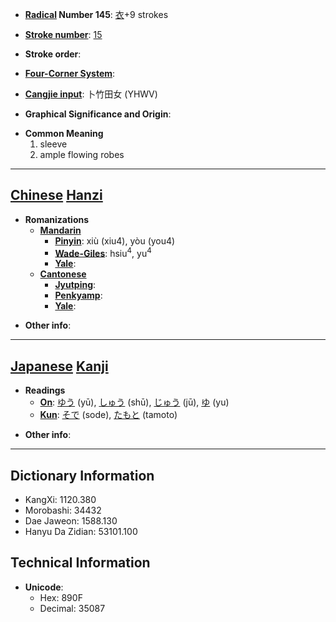 * '''[[Wiktionary:Chinese radical index| Radical]] Number 145''': [[Wiktionary:Chinese radical index 衣|衣]]+9 strokes

* '''[[Wiktionary:Chinese total strokes index|Stroke number]]''': [[Wiktionary:Chinese total strokes index 15|15]]

* '''Stroke order''': 

* '''[[Wiktionary:Chinese four corner index|Four-Corner System]]''': 

* '''[[Wiktionary:Chinese Cangjie index|Cangjie input]]''': 卜竹田女 (YHWV)

* '''Graphical Significance and Origin''': 

* '''Common Meaning'''
*#sleeve
*# ample flowing robes


----

== [[Chinese]] [[Hanzi]] ==

* '''Romanizations'''
** '''[[Mandarin]]'''
*** '''[[Pinyin]]''': xiù (xiu4), yòu (you4)
*** '''[[Wade-Giles]]''': hsiu<sup>4</sup>, yu<sup>4</sup>
*** '''[[Yale]]''': 
** '''[[Cantonese]]'''
*** '''[[Jyutping]]''':
*** '''[[Penkyamp]]''': 
*** '''[[Yale]]''': 

* '''Other info''': 

----

== [[Japanese]] [[Kanji]] ==

* '''Readings'''
** '''[[On]]''': [[ゆう]] (yū), [[しゅう]] (shū), [[じゅう]] (jū), [[ゆ]] (yu)
** '''[[Kun]]''': [[そで]] (sode), [[たもと]] (tamoto)

* '''Other info''':  

----

== Dictionary Information ==

* KangXi: 1120.380
* Morobashi: 34432
* Dae Jaweon: 1588.130
* Hanyu Da Zidian: 53101.100

== Technical Information ==

* '''Unicode''':
** Hex: 890F
** Decimal: 35087